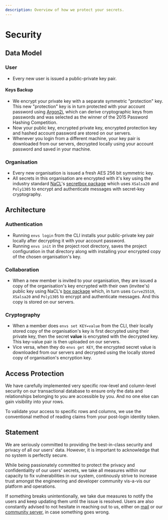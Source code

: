 ```yaml
---
description: Overview of how we protect your secrets.
---
```


# Security

## Data Model

### User

* Every new user is issued a public-private key pair.

#### Keys Backup

* We encrypt your private key with a separate symmetric "protection" key. This new "protection" key is in turn protected with your account password using [Argon2i](https://en.wikipedia.org/wiki/Argon2), which can derive cryptographic keys from passwords and was selected as the winner of the 2015 Password Hashing Competition.
* Now your public key, encrypted private key, encrypted protection key and hashed account password are stored on our servers.
* Whenever you login from a different machine, your key pair is downloaded from our servers, decrypted locally using your account password and saved in your machine.

### Organisation

* Every new organisation is issued a fresh AES 256 bit symmetric key.&#x20;
* All secrets in this organisation are encrypted with it's key using the industry standard [NaCL](https://nacl.cr.yp.to/secretbox.html)'s [secretbox package](https://pkg.go.dev/golang.org/x/crypto/nacl/secretbox) which uses `XSalsa20` and `Poly1305` to encrypt and authenticate messages with secret-key cryptography.

## Architecture&#x20;

### Authentication

* Running `envs login` from the CLI installs your public-private key pair locally after decrypting it with your account password.
* Running `envs init` in the project root directory, saves the project configuration in that directory along with installing your encrypted copy of the chosen organisation's key.

### Collaboration

* When a new member is invited to your organisation, they are issued a copy of the organisation's key encrypted with their own (invitee's) public key using NaCL's [box package](https://pkg.go.dev/golang.org/x/crypto/nacl/box) which, in turn uses `Curve25519`, `XSalsa20` and `Poly1305` to encrypt and authenticate messages. And this copy is stored on our servers.

### Cryptography

* When a member does `envs set KEY=value` from the CLI, their locally stored copy of the organisation's key is first decrypted using their private key, then the secret **value** is encrypted with the decrypted key. This key-value pair is then uploaded on our servers.
* Vice versa, when they do `envs get KEY`, the encrypted secret value is downloaded from our servers and decrypted using the locally stored copy of organisation's encryption key.

## Access Protection

We have carefully implemented very specific row-level and column-level security on our transactional database to ensure only the data and relationships belonging to you are accessible by you. And no one else can gain visibility into your rows.

To validate your access to specific rows and columns, we use the conventional method of reading claims from your post-login identity token.

## Statement

We are seriously committed to providing the best-in-class security and privacy of all our users' data. However, it is important to acknowledge that no system is perfectly secure.

While being passionately committed to protect the privacy and confidentiality of our users' secrets, we take all measures within our capacity to fix vulnerabilities in our system, continously strive to increase trust amongst the engineering and developer community vis-a-vis our platform and operations.

If something breaks unintentionally, we take due measures to notify the users and keep updating them until the issue is resolved. Users are also constantly advised to not hesitate in reaching out to us, either on [mail](mailto:wahal@envsecrets.com) or our [community server](https://discord.gg/zaDG5xJd9N), in case something goes wrong.
